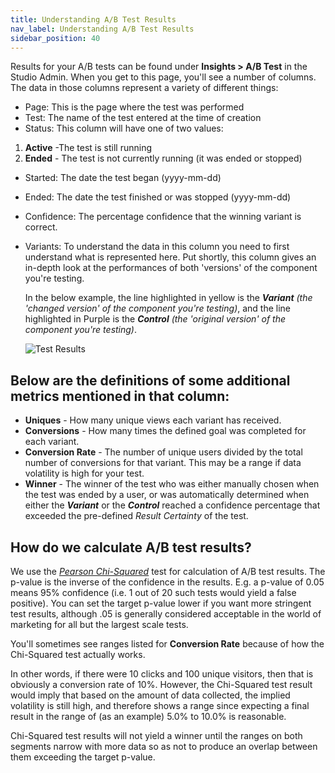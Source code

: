 ```yaml
---
title: Understanding A/B Test Results
nav_label: Understanding A/B Test Results
sidebar_position: 40
---
```


Results for your A/B tests can be found under **Insights > A/B Test** in the Studio Admin. When you get to this page,
you'll see a number of columns. The data in those columns represent a variety of different things:

- Page: This is the page where the test was performed
- Test: The name of the test entered at the time of creation
- Status: This column will have one of two values:

1. **Active** -The test is still running
2. **Ended** - The test is not currently running (it was ended or stopped)

- Started: The date the test began (yyyy-mm-dd)
- Ended: The date the test finished or was stopped (yyyy-mm-dd)
- Confidence: The percentage confidence that the winning variant is correct.
- Variants: To understand the data in this column you need to first understand what is represented here. Put shortly,
  this column gives an in-depth look at the performances of both 'versions' of the component you're testing.

  In the below example, the line highlighted in yellow is the ***Variant** (the 'changed version' of the component
  you're testing)*, and the line highlighted in Purple is the ***Control** (the 'original version' of the component
  you're testing)*.

  ![Test Results](/assets/studio/Variant_Examples.png)

## Below are the definitions of some additional metrics mentioned in that column:

- **Uniques** - How many unique views each variant has received.
- **Conversions** - How many times the defined goal was completed for each variant.
- **Conversion Rate** - The number of unique users divided by the total number of conversions for that variant. This may be a range if data volatility is high for your test.
- **Winner** - The winner of the test who was either manually chosen when the test was ended by a user, or was automatically determined when either the ***Variant*** or the ***Control*** reached a confidence percentage that exceeded the pre-defined
*Result Certainty* of the test.

## How do we calculate A/B test results?

We use the [*Pearson Chi-Squared*](https://en.wikipedia.org/wiki/Pearson%27s_chi-squared_test) test for calculation of
A/B test results. The p-value is the inverse of the confidence in the results. E.g. a p-value of 0.05 means 95%
confidence (i.e. 1 out of 20 such tests would yield a false positive). You can set the target p-value lower if you want
more stringent test results, although .05 is generally considered acceptable in the world of marketing for all but the
largest scale tests.

You'll sometimes see ranges listed for **Conversion Rate** because of how the Chi-Squared test actually works.

In other words, if there were 10 clicks and 100 unique visitors, then that is obviously a conversion rate of 10%.
However, the Chi-Squared test result would imply that based on the amount of data collected, the implied
volatility is still high, and therefore shows a range since expecting a final result in the range of (as an example)
5.0% to 10.0% is reasonable.

Chi-Squared test results will not yield a winner until the ranges on both segments narrow with more data so as not to
produce an overlap between them exceeding the target p-value.

